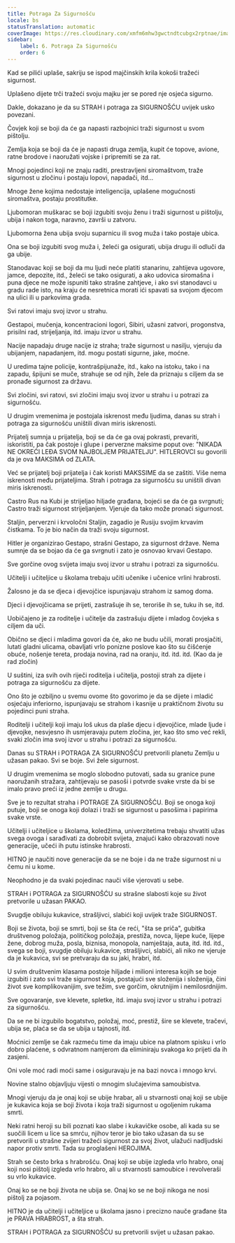 ```yaml
---
title: Potraga Za Sigurnošću
locale: bs
statusTranslation: automatic
coverImage: https://res.cloudinary.com/xmfm6mhw3gwctndtcubgx2rptnae/image/upload/v1740337243/small_cover_educacion_fundamental_a051170f1c.webp
sidebar:
    label: 6. Potraga Za Sigurnošću
    order: 6
---
```

Kad se pilići uplaše, sakriju se ispod majčinskih krila kokoši tražeći sigurnost.

Uplašeno dijete trči tražeći svoju majku jer se pored nje osjeća sigurno.

Dakle, dokazano je da su STRAH i potraga za SIGURNOŠĆU uvijek usko povezani.

Čovjek koji se boji da će ga napasti razbojnici traži sigurnost u svom pištolju.

Zemlja koja se boji da će je napasti druga zemlja, kupit će topove, avione, ratne brodove i naoružati vojske i pripremiti se za rat.

Mnogi pojedinci koji ne znaju raditi, prestravljeni siromaštvom, traže sigurnost u zločinu i postaju lopovi, napadači, itd...

Mnoge žene kojima nedostaje inteligencija, uplašene mogućnosti siromaštva, postaju prostitutke.

Ljubomoran muškarac se boji izgubiti svoju ženu i traži sigurnost u pištolju, ubija i nakon toga, naravno, završi u zatvoru.

Ljubomorna žena ubija svoju suparnicu ili svog muža i tako postaje ubica.

Ona se boji izgubiti svog muža i, želeći ga osigurati, ubija drugu ili odluči da ga ubije.

Stanodavac koji se boji da mu ljudi neće platiti stanarinu, zahtijeva ugovore, jamce, depozite, itd., želeći se tako osigurati, a ako udovica siromašna i puna djece ne može ispuniti tako strašne zahtjeve, i ako svi stanodavci u gradu rade isto, na kraju će nesretnica morati ići spavati sa svojom djecom na ulici ili u parkovima grada.

Svi ratovi imaju svoj izvor u strahu.

Gestapoi, mučenja, koncentracioni logori, Sibiri, užasni zatvori, progonstva, prisilni rad, strijeljanja, itd. imaju izvor u strahu.

Nacije napadaju druge nacije iz straha; traže sigurnost u nasilju, vjeruju da ubijanjem, napadanjem, itd. mogu postati sigurne, jake, moćne.

U uredima tajne policije, kontrašpijunaže, itd., kako na istoku, tako i na zapadu, špijuni se muče, strahuje se od njih, žele da priznaju s ciljem da se pronađe sigurnost za državu.

Svi zločini, svi ratovi, svi zločini imaju svoj izvor u strahu i u potrazi za sigurnošću.

U drugim vremenima je postojala iskrenost među ljudima, danas su strah i potraga za sigurnošću uništili divan miris iskrenosti.

Prijatelj sumnja u prijatelja, boji se da će ga ovaj pokrasti, prevariti, iskoristiti, pa čak postoje i glupe i perverzne maksime poput ove: "NIKADA NE OKREĆI LEĐA SVOM NAJBOLJEM PRIJATELJU". HITLEROVCI su govorili da je ova MAKSIMA od ZLATA.

Već se prijatelj boji prijatelja i čak koristi MAKSSIME da se zaštiti. Više nema iskrenosti među prijateljima. Strah i potraga za sigurnošću su uništili divan miris iskrenosti.

Castro Rus na Kubi je strijeljao hiljade građana, bojeći se da će ga svrgnuti; Castro traži sigurnost strijeljanjem. Vjeruje da tako može pronaći sigurnost.

Staljin, perverzni i krvoločni Staljin, zagadio je Rusiju svojim krvavim čistkama. To je bio način da traži svoju sigurnost.

Hitler je organizirao Gestapo, strašni Gestapo, za sigurnost države. Nema sumnje da se bojao da će ga svrgnuti i zato je osnovao krvavi Gestapo.

Sve gorčine ovog svijeta imaju svoj izvor u strahu i potrazi za sigurnošću.

Učitelji i učiteljice u školama trebaju učiti učenike i učenice vrlini hrabrosti.

Žalosno je da se djeca i djevojčice ispunjavaju strahom iz samog doma.

Djeci i djevojčicama se prijeti, zastrašuje ih se, teroriše ih se, tuku ih se, itd.

Uobičajeno je za roditelje i učitelje da zastrašuju dijete i mladog čovjeka s ciljem da uči.

Obično se djeci i mladima govori da će, ako ne budu učili, morati prosjačiti, lutati gladni ulicama, obavljati vrlo ponizne poslove kao što su čišćenje obuće, nošenje tereta, prodaja novina, rad na oranju, itd. itd. itd. (Kao da je rad zločin)

U suštini, iza svih ovih riječi roditelja i učitelja, postoji strah za dijete i potraga za sigurnošću za dijete.

Ono što je ozbiljno u svemu ovome što govorimo je da se dijete i mladić osjećaju inferiorno, ispunjavaju se strahom i kasnije u praktičnom životu su pojedinci puni straha.

Roditelji i učitelji koji imaju loš ukus da plaše djecu i djevojčice, mlade ljude i djevojke, nesvjesno ih usmjeravaju putem zločina, jer, kao što smo već rekli, svaki zločin ima svoj izvor u strahu i potrazi za sigurnošću.

Danas su STRAH i POTRAGA ZA SIGURNOŠĆU pretvorili planetu Zemlju u užasan pakao. Svi se boje. Svi žele sigurnost.

U drugim vremenima se moglo slobodno putovati, sada su granice pune naoružanih stražara, zahtijevaju se pasoši i potvrde svake vrste da bi se imalo pravo preći iz jedne zemlje u drugu.

Sve je to rezultat straha i POTRAGE ZA SIGURNOŠĆU. Boji se onoga koji putuje, boji se onoga koji dolazi i traži se sigurnost u pasošima i papirima svake vrste.

Učitelji i učiteljice u školama, koledžima, univerzitetima trebaju shvatiti užas svega ovoga i sarađivati za dobrobit svijeta, znajući kako obrazovati nove generacije, učeći ih putu istinske hrabrosti.

HITNO je naučiti nove generacije da se ne boje i da ne traže sigurnost ni u čemu ni u kome.

Neophodno je da svaki pojedinac nauči više vjerovati u sebe.

STRAH i POTRAGA za SIGURNOŠĆU su strašne slabosti koje su život pretvorile u užasan PAKAO.

Svugdje obiluju kukavice, strašljivci, slabići koji uvijek traže SIGURNOST.

Boji se života, boji se smrti, boji se šta će reći, "šta se priča", gubitka društvenog položaja, političkog položaja, prestiža, novca, lijepe kuće, lijepe žene, dobrog muža, posla, biznisa, monopola, namještaja, auta, itd. itd. itd., svega se boji, svugdje obiluju kukavice, strašljivci, slabići, ali niko ne vjeruje da je kukavica, svi se pretvaraju da su jaki, hrabri, itd.

U svim društvenim klasama postoje hiljade i milioni interesa kojih se boje izgubiti i zato svi traže sigurnost koja, postajući sve složenija i složenija, čini život sve komplikovanijim, sve težim, sve gorčim, okrutnijim i nemilosrdnijim.

Sve ogovaranje, sve klevete, spletke, itd. imaju svoj izvor u strahu i potrazi za sigurnošću.

Da se ne bi izgubilo bogatstvo, položaj, moć, prestiž, šire se klevete, tračevi, ubija se, plaća se da se ubija u tajnosti, itd.

Moćnici zemlje se čak razmeću time da imaju ubice na platnom spisku i vrlo dobro plaćene, s odvratnom namjerom da eliminiraju svakoga ko prijeti da ih zasjeni.

Oni vole moć radi moći same i osiguravaju je na bazi novca i mnogo krvi.

Novine stalno objavljuju vijesti o mnogim slučajevima samoubistva.

Mnogi vjeruju da je onaj koji se ubije hrabar, ali u stvarnosti onaj koji se ubije je kukavica koja se boji života i koja traži sigurnost u ogoljenim rukama smrti.

Neki ratni heroji su bili poznati kao slabe i kukavičke osobe, ali kada su se suočili licem u lice sa smrću, njihov teror je bio tako užasan da su se pretvorili u strašne zvijeri tražeći sigurnost za svoj život, ulažući nadljudski napor protiv smrti. Tada su proglašeni HEROJIMA.

Strah se često brka s hrabrošću. Onaj koji se ubije izgleda vrlo hrabro, onaj koji nosi pištolj izgleda vrlo hrabro, ali u stvarnosti samoubice i revolveraši su vrlo kukavice.

Onaj ko se ne boji života ne ubija se. Onaj ko se ne boji nikoga ne nosi pištolj za pojasom.

HITNO je da učitelji i učiteljice u školama jasno i precizno nauče građane šta je PRAVA HRABROST, a šta strah.

STRAH i POTRAGA za SIGURNOŠĆU su pretvorili svijet u užasan pakao.

